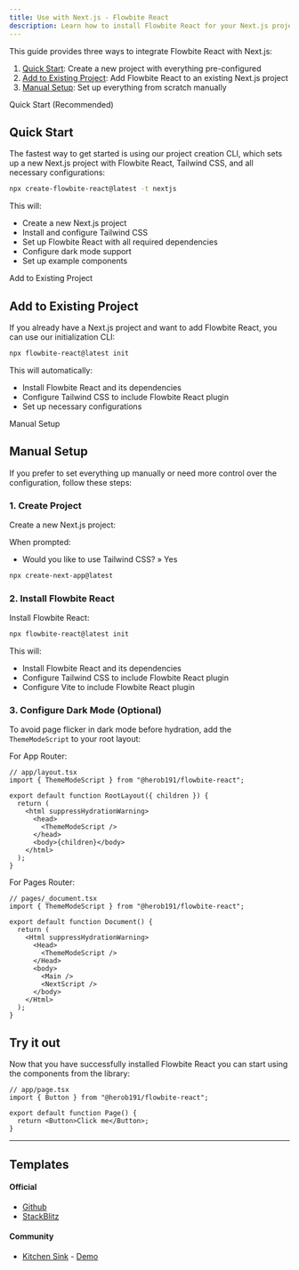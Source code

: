 ```yaml
---
title: Use with Next.js - Flowbite React
description: Learn how to install Flowbite React for your Next.js project and start developing with the most popular React-based framework built by Vercel
---
```


This guide provides three ways to integrate Flowbite React with Next.js:

1. [Quick Start](#quick-start): Create a new project with everything pre-configured
2. [Add to Existing Project](#add-to-existing-project): Add Flowbite React to an existing Next.js project
3. [Manual Setup](#manual-setup): Set up everything from scratch manually

<TextDivider>Quick Start (Recommended)</TextDivider>

## Quick Start

The fastest way to get started is using our project creation CLI, which sets up a new Next.js project with Flowbite React, Tailwind CSS, and all necessary configurations:

```bash
npx create-flowbite-react@latest -t nextjs
```

This will:

- Create a new Next.js project
- Install and configure Tailwind CSS
- Set up Flowbite React with all required dependencies
- Configure dark mode support
- Set up example components

<TextDivider>Add to Existing Project</TextDivider>

## Add to Existing Project

If you already have a Next.js project and want to add Flowbite React, you can use our initialization CLI:

```bash
npx flowbite-react@latest init
```

This will automatically:

- Install Flowbite React and its dependencies
- Configure Tailwind CSS to include Flowbite React plugin
- Set up necessary configurations

<TextDivider>Manual Setup</TextDivider>

## Manual Setup

If you prefer to set everything up manually or need more control over the configuration, follow these steps:

### 1. Create Project

Create a new Next.js project:

When prompted:

- Would you like to use Tailwind CSS? » Yes

```bash
npx create-next-app@latest
```

### 2. Install Flowbite React

Install Flowbite React:

```bash
npx flowbite-react@latest init
```

This will:

- Install Flowbite React and its dependencies
- Configure Tailwind CSS to include Flowbite React plugin
- Configure Vite to include Flowbite React plugin

### 3. Configure Dark Mode (Optional)

To avoid page flicker in dark mode before hydration, add the `ThemeModeScript` to your root layout:

For App Router:

```tsx
// app/layout.tsx
import { ThemeModeScript } from "@herob191/flowbite-react";

export default function RootLayout({ children }) {
  return (
    <html suppressHydrationWarning>
      <head>
        <ThemeModeScript />
      </head>
      <body>{children}</body>
    </html>
  );
}
```

For Pages Router:

```tsx
// pages/_document.tsx
import { ThemeModeScript } from "@herob191/flowbite-react";

export default function Document() {
  return (
    <Html suppressHydrationWarning>
      <Head>
        <ThemeModeScript />
      </Head>
      <body>
        <Main />
        <NextScript />
      </body>
    </Html>
  );
}
```

## Try it out

Now that you have successfully installed Flowbite React you can start using the components from the library:

```tsx
// app/page.tsx
import { Button } from "@herob191/flowbite-react";

export default function Page() {
  return <Button>Click me</Button>;
}
```

<hr />

## Templates

#### Official

- [Github](https://github.com/themesberg/flowbite-react-template-nextjs)
- [StackBlitz](https://stackblitz.com/edit/flowbite-react-template-nextjs)

#### Community

- [Kitchen Sink](https://github.com/tulupinc/flowbite-next-starter) - [Demo](https://flowbite-next-starter.vercel.app/)
